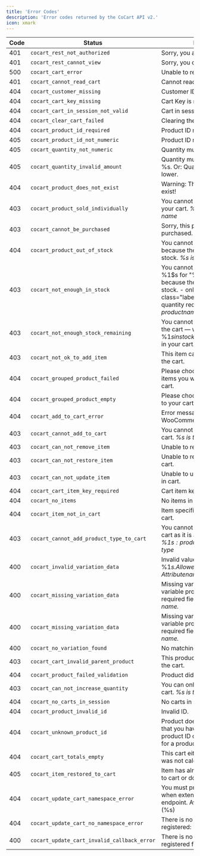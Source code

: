 ```yaml
---
title: 'Error Codes'
description: 'Error codes returned by the CoCart API v2.'
icon: xmark
---
```


| Code | Status                                      | Response                                                                                                                                                                                                                      |
| ---- | ------------------------------------------- | ----------------------------------------------------------------------------------------------------------------------------------------------------------------------------------------------------------------------------- |
| 401  | `cocart_rest_not_authorized`                | Sorry, you are not authorized.                                                                                                                                                                                                |
| 401  | `cocart_rest_cannot_view`                   | Sorry, you cannot list resources.                                                                                                                                                                                             |
| 500  | `cocart_cart_error`                         | Unable to retrieve cart.                                                                                                                                                                                                      |
| 401  | `cocart_cannot_read_cart`                   | Cannot read cart!                                                                                                                                                                                                             |
| 404  | `cocart_customer_missing`                   | Customer ID is required!                                                                                                                                                                                                      |
| 404  | `cocart_cart_key_missing`                   | Cart Key is required!                                                                                                                                                                                                         |
| 404  | `cocart_cart_in_session_not_valid`          | Cart in session is not valid!                                                                                                                                                                                                 |
| 404  | `cocart_clear_cart_failed`                  | Clearing the cart failed!                                                                                                                                                                                                     |
| 404  | `cocart_product_id_required`                | Product ID number is required!                                                                                                                                                                                                |
| 405  | `cocart_product_id_not_numeric`             | Product ID must be numeric!                                                                                                                                                                                                   |
| 405  | `cocart_quantity_not_numeric`               | Quantity must be numeric!                                                                                                                                                                                                     |
| 405  | `cocart_quantity_invalid_amount`            | Quantity must be a minimum of %s. Or: Quantity must be %s or lower.                                                                                                                                                           |
| 404  | `cocart_product_does_not_exist`             | Warning: This product does not exist!                                                                                                                                                                                         |
| 403  | `cocart_product_sold_individually`          | You cannot add another "%s" to your cart. <i class="label label-info">%s is the product name</i>                                                                                                                              |
| 403  | `cocart_cannot_be_purchased`                | Sorry, this product cannot be purchased.                                                                                                                                                                                      |
| 404  | `cocart_product_out_of_stock`               | You cannot add "%s" to the cart because the product is out of stock. <i class="label label-info">%s is the product name</i>                                                                                                   |
| 403  | `cocart_not_enough_in_stock`                | You cannot add a quantity of %1$s for "%2$s" to the cart because there is not enough stock. - only %3$s remaining! <i class="label label-info">%1$s: quantity requested, %2$s: product name, %3$s: stock remaining.</i>       |
| 403  | `cocart_not_enough_stock_remaining`         | You cannot add that amount to the cart &mdash; we have %1$s in stock and you already have %2$s in your cart.                                                                                                                  |
| 403  | `cocart_not_ok_to_add_item`                 | This item can not be added to the cart.                                                                                                                                                                                       |
| 404  | `cocart_grouped_product_failed`             | Please choose the quantity of items you wish to add to your cart.                                                                                                                                                             |
| 404  | `cocart_grouped_product_empty`              | Please choose a product to add to your cart.                                                                                                                                                                                  |
| 404  | `cocart_add_to_cart_error`                  | Error message from WooCommerce validation.                                                                                                                                                                                    |
| 403  | `cocart_cannot_add_to_cart`                 | You cannot add "%s" to your cart. <i class="label label-info">%s is the product name</i>                                                                                                                                      |
| 403  | `cocart_can_not_remove_item`                | Unable to remove item from cart.                                                                                                                                                                                              |
| 403  | `cocart_can_not_restore_item`               | Unable to restore item to the cart.                                                                                                                                                                                           |
| 403  | `cocart_can_not_update_item`                | Unable to update item quantity in cart.                                                                                                                                                                                       |
| 404  | `cocart_cart_item_key_required`             | Cart item key is required!                                                                                                                                                                                                    |
| 404  | `cocart_no_items`                           | No items in cart.                                                                                                                                                                                                             |
| 404  | `cocart_item_not_in_cart`                   | Item specified does not exist in cart.                                                                                                                                                                                        |
| 403  | `cocart_cannot_add_product_type_to_cart`    | You cannot add "%1$s" to your cart as it is an "%2$s" product. <i class="label label-info">%1$s: product name, %2$s: product type</i>                                                                                         |
| 400  | `cocart_invalid_variation_data`             | Invalid value posted for %1$s. Allowed values: %2$s <i class="label label-info">%1$s: Attribute name, %2$s: Allowed values</i>                                                                                                |
| 400  | `cocart_missing_variation_data`             | Missing variation data for variable product. %s is a required field. <i class="label label-info">%s: Attribute name.</i>                                                                                                      |
| 400  | `cocart_missing_variation_data`             | Missing variation data for variable product. %s are required fields. <i class="label label-info">%s: Attribute name.</i>                                                                                                      |
| 400  | `cocart_no_variation_found`                 | No matching variation found.                                                                                                                                                                                                  |
| 403  | `cocart_cart_invalid_parent_product`        | This product cannot be added to the cart.                                                                                                                                                                                     |
| 404  | `cocart_product_failed_validation`          | Product did not pass validation!                                                                                                                                                                                              |
| 403  | `cocart_can_not_increase_quantity`          | You can only have 1 %s in your cart. <i class="label label-info">%s is the product name</i>                                                                                                                                   |
| 404  | `cocart_no_carts_in_session`                | No carts in session!                                                                                                                                                                                                          |
| 404  | `cocart_product_invalid_id`                 | Invalid ID.                                                                                                                                                                                                                   |
| 404  | `cocart_unknown_product_id`                 | Product does not exist! Check that you have submitted a product ID or SKU ID correctly for a product that exists.                                                                                                             |
| 404  | `cocart_cart_totals_empty`                  | This cart either has no items or was not calculated.                                                                                                                                                                          |
| 405  | `cocart_item_restored_to_cart`              | Item has already been restored to cart or does not exist in cart.                                                                                                                                                             |
| 404  | `cocart_update_cart_namespace_error`        | You must provide a namespace when extending the cart endpoint. Available namespaces: (%s)                                                                                                                                     |
| 404  | `cocart_update_cart_no_namespace_error`     | There is no such namespace registered: %s.                                                                                                                                                                                    |
| 400  | `cocart_update_cart_invalid_callback_error` | There is no valid callback registered for: %s.                                                                                                                                                                                |
